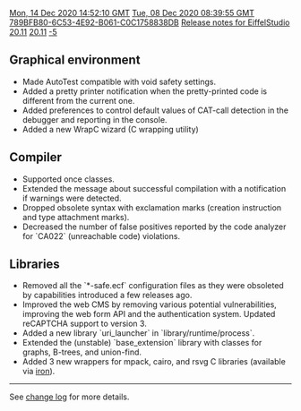 [[Property:modification_date|Mon, 14 Dec 2020 14:52:10 GMT]]
[[Property:publication_date|Tue, 08 Dec 2020 08:39:55 GMT]]
[[Property:uuid|789BFB80-6C53-4E92-B061-C0C1758838DB]]
[[Property:title|Release notes for EiffelStudio 20.11]]
[[Property:link_title|20.11]]
[[Property:weight|-5]]
==Graphical environment==
* Made AutoTest compatible with void safety settings.
* Added a pretty printer notification when the pretty-printed code is different from the current one.
* Added preferences to control default values of CAT-call detection in the debugger and reporting in the console.
* Added a new WrapC wizard (C wrapping utility)

==Compiler==
* Supported once classes.
* Extended the message about successful compilation with a notification if warnings were detected.
* Dropped obsolete syntax with exclamation marks (creation instruction and type attachment marks).
* Decreased the number of false positives reported by the code analyzer for `CA022` (unreachable code) violations.

==Libraries==
* Removed all the `*-safe.ecf` configuration files as they were obsoleted by capabilities introduced a few releases ago.
* Improved the web CMS by removing various potential vulnerabilities, improving the web form API and the authentication system. Updated reCAPTCHA support to version 3.
* Added a new library `uri_launcher` in `library/runtime/process`.
* Extended the (unstable) `base_extension` library with classes for graphs, B-trees, and union-find.
* Added 3 new wrappers for mpack, cairo, and rsvg C libraries (available via <a href="https://iron.eiffel.com/">iron</a>).

----

See [https://dev.eiffel.com/EiffelStudio_20.11_Releases change log] for more details.